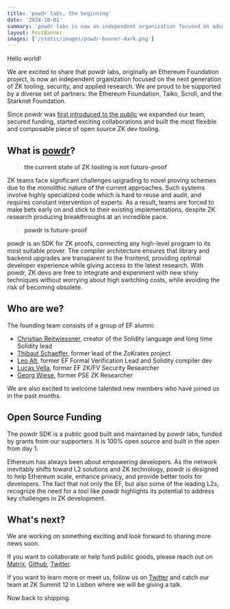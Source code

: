 ```yaml
---
title: 'powdr labs, the beginning'
date: '2024-10-01'
summary: 'powdr labs is now an independent organization focused on advancing ZK tooling and applied research, supported by key partners. We are building powdr, the most flexible and composable piece of open source ZK dev tooling.'
layout: PostBanner
images: ['/static/images/powdr-banner-dark.png']
---
```


Hello world!

We are excited to share that powdr labs, originally an Ethereum Foundation project, is now an independent organization focused on the next generation of ZK tooling, security, and applied research. We are proud to be supported by a diverse set of partners: the Ethereum Foundation, Taiko, Scroll, and the Starknet Foundation.

Since powdr was [first introduced to the public](https://x.com/powdr_labs/status/1679822931340173313) we expanded our team, secured funding, started exciting collaborations and built the most flexible and composable piece of open source ZK dev tooling.

## What is [powdr](https://github.com/powdr-labs/powdr)?

> **the current state of ZK tooling is not future-proof**

ZK teams face significant challenges upgrading to novel proving schemes due to the monolithic nature of the current approaches. Such systems involve highly specialized code which is hard to reuse and audit, and requires constant intervention of experts. As a result, teams are forced to make bets early on and stick to their existing implementations, despite ZK research producing breakthroughs at an incredible pace.

> **powdr is future-proof**

powdr is an SDK for ZK proofs, connecting any high-level program to its most suitable prover. The compiler architecture ensures that library and backend upgrades are transparent to the frontend, providing optimal developer experience while giving access to the latest research. With powdr, ZK devs are free to integrate and experiment with new shiny techniques without worrying about high switching costs, while avoiding the risk of becoming obsolete.

## Who are we?

The founding team consists of a group of EF alumni:

- [Christian Reitwiessner](https://github.com/chriseth/), creator of the Solidity language and long time Solidity lead
- [Thibaut Schaeffer](https://x.com/vanderkriek/), former lead of the ZoKrates project
- [Leo Alt](https://x.com/leonardoalt), former EF Formal Verification Lead and Solidity compiler dev
- [Lucas Vella](https://x.com/lcvella), former EF ZK/FV Security Researcher
- [Georg Wiese](https://x.com/georgwiese/), former PSE ZK Researcher

We are also excited to welcome talented new members who have joined us in the past months.

## Open Source Funding

The powdr SDK is a public good built and maintained by powdr labs, funded by grants from our supporters. It is 100% open source and built in the open from day 1.

Ethereum has always been about empowering developers. As the network inevitably shifts toward L2 solutions and ZK technology, powdr is designed to help Ethereum scale, enhance privacy, and provide better tools for developers. The fact that not only the EF, but also some of the leading L2s, recognize the need for a tool like powdr highlights its potential to address key challenges in ZK development.

## What's next?

We are working on something exciting and look forward to sharing more news soon.

If you want to collaborate or help fund public goods, please reach out on [Matrix](https://matrix.to/#/#powdr:matrix.org), [Github](https://github.com/powdr-labs/powdr), [Twitter](https://x.com/powdr_labs).

If you want to learn more or meet us, follow us on [Twitter](https://x.com/powdr_labs) and catch our team at ZK Summit 12 in Lisbon where we will be giving a talk.

Now back to shipping.
